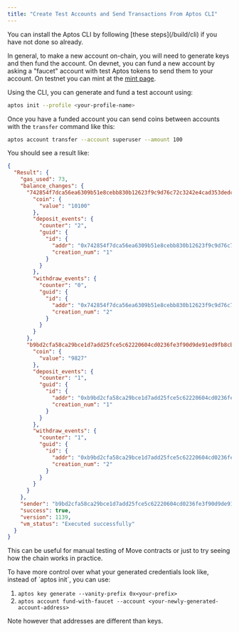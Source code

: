 ```yaml
---
title: "Create Test Accounts and Send Transactions From Aptos CLI"
---
```









<Aside type="note" emoji="ℹ️">
  You can install the Aptos CLI by following [these steps](/build/cli) if you have not done so already.
</Aside>

In general, to make a new account on-chain, you will need to generate keys and then fund the account. On devnet, you can fund a new account by asking a &quot;faucet&quot; account with test Aptos tokens to send them to your account. On testnet you can mint at the [mint page](/network/faucet).

Using the CLI, you can generate and fund a test account using:

```bash filename="Terminal"
aptos init --profile <your-profile-name>
```

Once you have a funded account you can send coins between accounts with the `transfer` command like this:

```bash filename="Terminal"
aptos account transfer --account superuser --amount 100
```

You should see a result like:

```json filename="Output"
{
  "Result": {
    "gas_used": 73,
    "balance_changes": {
      "742854f7dca56ea6309b51e8cebb830b12623f9c9d76c72c3242e4cad353dedc": {
        "coin": {
          "value": "10100"
        },
        "deposit_events": {
          "counter": "2",
          "guid": {
            "id": {
              "addr": "0x742854f7dca56ea6309b51e8cebb830b12623f9c9d76c72c3242e4cad353dedc",
              "creation_num": "1"
            }
          }
        },
        "withdraw_events": {
          "counter": "0",
          "guid": {
            "id": {
              "addr": "0x742854f7dca56ea6309b51e8cebb830b12623f9c9d76c72c3242e4cad353dedc",
              "creation_num": "2"
            }
          }
        }
      },
      "b9bd2cfa58ca29bce1d7add25fce5c62220604cd0236fe3f90d9de91ed9fb8cb": {
        "coin": {
          "value": "9827"
        },
        "deposit_events": {
          "counter": "1",
          "guid": {
            "id": {
              "addr": "0xb9bd2cfa58ca29bce1d7add25fce5c62220604cd0236fe3f90d9de91ed9fb8cb",
              "creation_num": "1"
            }
          }
        },
        "withdraw_events": {
          "counter": "1",
          "guid": {
            "id": {
              "addr": "0xb9bd2cfa58ca29bce1d7add25fce5c62220604cd0236fe3f90d9de91ed9fb8cb",
              "creation_num": "2"
            }
          }
        }
      }
    },
    "sender": "b9bd2cfa58ca29bce1d7add25fce5c62220604cd0236fe3f90d9de91ed9fb8cb",
    "success": true,
    "version": 1139,
    "vm_status": "Executed successfully"
  }
}
```

This can be useful for manual testing of Move contracts or just to try seeing how the chain works in practice.

<Aside type="note" emoji="ℹ️">
  To have more control over what your generated credentials look like, instead of `aptos init`, you can use:

  1. `aptos key generate --vanity-prefix 0x<your-prefix>`
  2. `aptos account fund-with-faucet --account <your-newly-generated-account-address>`

  Note however that addresses are different than keys.
</Aside>
